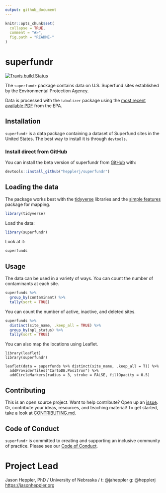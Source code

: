 ```yaml
---
output: github_document
---
```


<!-- README.md is generated from README.Rmd. Please edit that file -->

```r
knitr::opts_chunk$set(
  collapse = TRUE,
  comment = "#>",
  fig.path = "README-"
)
```

# superfundr

<!-- badges: start -->
[![Travis build Status](https://travis-ci.org/hepplerj/superfunds.svg?branch=master)](https://travis-ci.org/hepplerj/superfunds)
<!-- badges: end -->

The `superfundr` package contains data on U.S. Superfund sites established by the Environmental Protection Agency. 

Data is processed with the `tabulizer` package using the [most recent available PDF](https://www.epa.gov/superfund/superfund-data-and-reports) from the EPA.

## Installation

`superfundr` is a data package containing a dataset of Superfund sites in the United States. The best way to install it is through `devtools`.

### Install direct from GitHub

You can install the beta version of superfundr from [GitHub](https://github.com/hepplerj/superfundr) with:

``` r
devtools::install_github("hepplerj/superfundr")
```

## Loading the data

The package works best with the [tidyverse](http://tidyverse.org/) libraries and the [simple features](https://r-spatial.github.io/sf/index.html) package for mapping.

```r
library(tidyverse)
```

Load the data:

```r
library(superfundr)
```

Look at it:

```r
superfunds
```

## Usage

The data can be used in a variety of ways. You can count the number of contaminants at each site. 

```r
superfunds %>% 
  group_by(contaminant) %>% 
  tally(sort = TRUE)
```

You can count the number of active, inactive, and deleted sites. 

```r
superfunds %>% 
  distinct(site_name, .keep_all = TRUE) %>% 
  group_by(npl_status) %>% 
  tally(sort = TRUE)
```

You can also map the locations using Leaflet. 

```
library(leaflet)
library(superfundr)

leaflet(data = superfunds %>% distinct(site_name, .keep_all = T)) %>% 
  addProviderTiles("CartoDB.Positron") %>% 
  addCircleMarkers(radius = 3, stroke = FALSE, fillOpacity = 0.5)
```

## Contributing

This is an open source project. Want to help contribute? Open up an [issue](https://github.com/superfundr/resources/issues). Or, contribute your ideas, resources, and teaching material! To get started, take a look at [CONTRIBUTING.md](CONTRIBUTING.md).

## Code of Conduct

`superfundr` is committed to creating and supporting an inclusive community of practice. Please see our [Code of Conduct](CODE_OF_CONDUCT.md).

# Project Lead

Jason Heppler, PhD / University of Nebraska / t: @jaheppler g: @hepplerj  
<https://jasonheppler.org>
